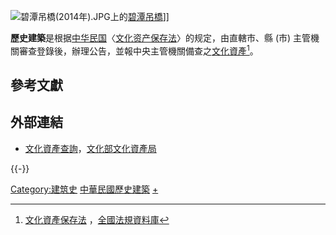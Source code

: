 [[File:碧潭吊橋(2014年).JPG|thumb]]上的[[碧潭吊橋|碧潭吊橋]]]]

'''歷史建築'''是根据[[中华民国|中华民国]]〈[[文化资产保存法|文化资产保存法]]〉的规定，由直轄市、縣 (市) 主管機關審查登錄後，辦理公告，並報中央主管機關備查之[[文化資產|文化資產]]<ref>[http://law.moj.gov.tw/LawClass/LawAll.aspx?PCode=H0170001 文化資產保存法] {{Wayback|url=http://law.moj.gov.tw/LawClass/LawAll.aspx?PCode=H0170001 |date=20170803103638 }}，[[全國法規資料庫|全國法規資料庫]]</ref>。

== 參考文獻 ==
{{Reflist}}

== 外部連結 ==
{{Wikisource|文化資產保存法}}
* [https://web.archive.org/web/20121128041129/http://www.boch.gov.tw/boch/frontsite/cultureassets/CultureAssetsAction.do?method=doEnterBuilding&menuId=308 文化資產查詢]，[[文化部文化資產局|文化部文化資產局]]

{{-}}
{{中華民國文化資產}}
{{Taiwanese building-stub}}

[[Category:建筑史|Category:建筑史]]
[[Category:中華民國歷史建築|]]
[[Category:中華民國有形文化資產|+]]